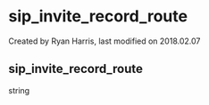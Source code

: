 
# sip_invite_record_route 

 Created by  Ryan Harris, last modified on 2018.02.07

## sip_invite_record_route

string


